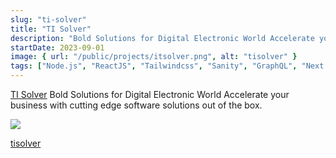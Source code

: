 ```yaml
---
slug: "ti-solver"
title: "TI Solver"
description: "Bold Solutions for Digital Electronic World Accelerate your business with cutting edge software solutions out of the box"
startDate: 2023-09-01
image: { url: "/public/projects/itsolver.png", alt: "tisolver" }
tags: ["Node.js", "ReactJS", "Tailwindcss", "Sanity", "GraphQL", "Next.js"]
---
```


[TI Solver](https://tisolver.com/) Bold Solutions for Digital Electronic World Accelerate your business with cutting edge software solutions out of the box.

![](/public/projects/itsolver-page.png)

<a href="https://tisolver.com/" target="_blank">
  tisolver
</a>
